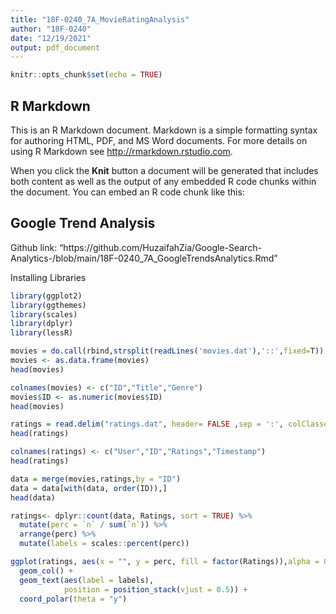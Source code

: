 ```yaml
---
title: "18F-0240_7A_MovieRatingAnalysis"
author: "18F-0240"
date: "12/19/2021"
output: pdf_document
---
```


```r
knitr::opts_chunk$set(echo = TRUE)
```

## R Markdown

This is an R Markdown document. Markdown is a simple formatting syntax for authoring HTML, PDF, and MS Word documents. For more details on using R Markdown see <http://rmarkdown.rstudio.com>.

When you click the **Knit** button a document will be generated that includes both content as well as the output of any embedded R code chunks within the document. You can embed an R code chunk like this:

## Google Trend Analysis
Github link: "https://github.com/HuzaifahZia/Google-Search-Analytics-/blob/main/18F-0240_7A_GoogleTrendsAnalytics.Rmd"

Installing Libraries
```r
library(ggplot2)
library(ggthemes)
library(scales)
library(dplyr)
library(lessR)
```


```r
movies = do.call(rbind,strsplit(readLines('movies.dat'),'::',fixed=T))
movies <- as.data.frame(movies)
head(movies)
```


```r
colnames(movies) <- c("ID","Title","Genre")
movies$ID <- as.numeric(movies$ID)
head(movies)
```

```r
ratings = read.delim("ratings.dat", header= FALSE ,sep = ':', colClasses = c(NA, "NULL"))
head(ratings)
```

```r
colnames(ratings) <- c("User","ID","Ratings","Timestamp")
head(ratings)
```

```r
data = merge(movies,ratings,by = "ID")
data = data[with(data, order(ID)),]
head(data)
```


```r
ratings<- dplyr::count(data, Ratings, sort = TRUE) %>% 
  mutate(perc = `n` / sum(`n`)) %>% 
  arrange(perc) %>%
  mutate(labels = scales::percent(perc))

ggplot(ratings, aes(x = "", y = perc, fill = factor(Ratings)),alpha = 0.8) +
  geom_col() +
  geom_text(aes(label = labels),
            position = position_stack(vjust = 0.5)) +
  coord_polar(theta = "y")
```

